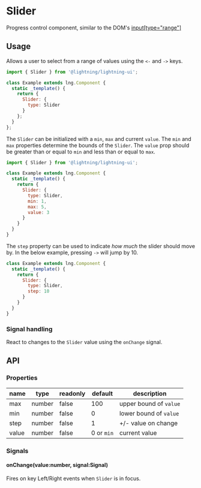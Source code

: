 
# Slider

Progress control component, similar to the DOM's [input[type="range"]](https://developer.mozilla.org/en-US/docs/Web/HTML/Element/input/range)

## Usage

Allows a user to select from a range of values using the `<-` and `->` keys.

```js
import { Slider } from '@lightning/lightning-ui';

class Example extends lng.Component {
  static _template() {
    return {
      Slider: {
        type: Slider
      }
    };
  }
};
```

<Canvas>
  <Story id="slider--basic"/>
</Canvas>

The `Slider` can be initialized with a `min`, `max` and current `value`. The `min` and `max` properties determine the bounds of the `Slider`. The `value` prop should be greater than or equal to `min` and less than or equal to `max`.

```js
import { Slider } from '@lightning/lightning-ui';

class Example extends lng.Component {
  static _template() {
    return {
      Slider: {
        type: Slider,
        min: 1,
        max: 5,
        value: 3
      }
    }
  }
}
```

The `step` property can be used to indicate _how much_ the slider should move by. In the below example, pressing `->` will jump by 10.

```js
class Example extends lng.Component {
  static _template() {
    return {
      Slider: {
        type: Slider,
        step: 10
      }
    }
  }
}
```

### Signal handling

React to changes to the `Slider` value using the `onChange` signal.

<Canvas>
  <Story id="slider--signal-handling"/>
</Canvas>

## API

### Properties

name|type|readonly|default|description
--|--|--|--|--
max|number|false|100|upper bound of `value`
min|number|false|0|lower bound of `value`
step|number|false|1|+/- value on change
value|number|false|0 or `min`|current value

### Signals

#### onChange(value:number, signal:Signal)

Fires on key Left/Right events when `Slider` is in focus. 
